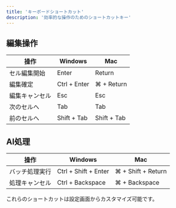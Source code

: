 ```yaml
---
title: 'キーボードショートカット'
description: '効率的な操作のためのショートカットキー'
---
```


## 編集操作

| 操作 | Windows | Mac |
|------|---------|-----|
| セル編集開始 | Enter | Return |
| 編集確定 | Ctrl + Enter | ⌘ + Return |
| 編集キャンセル | Esc | Esc |
| 次のセルへ | Tab | Tab |
| 前のセルへ | Shift + Tab | Shift + Tab |

## AI処理

| 操作 | Windows | Mac |
|------|---------|-----|
| バッチ処理実行 | Ctrl + Shift + Enter | ⌘ + Shift + Return |
| 処理キャンセル | Ctrl + Backspace | ⌘ + Backspace |

<Note>
これらのショートカットは設定画面からカスタマイズ可能です。
</Note> 